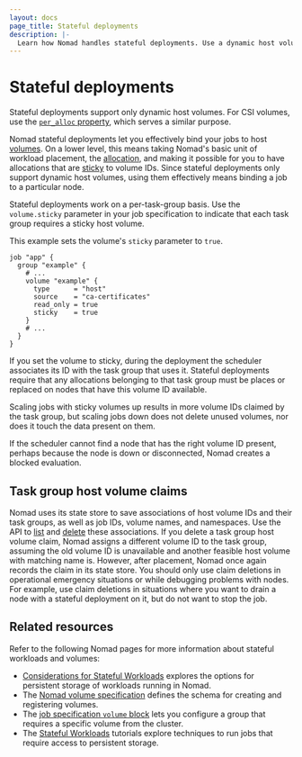 ```yaml
---
layout: docs
page_title: Stateful deployments
description: |-
  Learn how Nomad handles stateful deployments. Use a dynamic host volume for your stateful workload and bind an allocation to a volume ID with the sticky parameter. Learn how Nomad scales jobs with sticky volumes.
---
```


# Stateful deployments

<Note>

Stateful deployments support only dynamic host volumes. For CSI volumes, use the
[`per_alloc` property](/nomad/docs/job-specification/volume#per_alloc),
which serves a similar purpose.

</Note>

Nomad stateful deployments let you effectively bind your jobs to host [volumes].
On a lower level, this means taking Nomad's basic unit of workload placement,
the [allocation], and making it possible for you to have allocations that are
[sticky] to volume IDs. Since stateful deployments only support dynamic host
volumes, using them effectively means binding a job to a particular node.

Stateful deployments work on a per-task-group basis. Use the `volume.sticky`
parameter in your job specification to indicate that each task group requires a
sticky host volume.

This example sets the volume's `sticky` parameter to `true`.

```hcl
job "app" {
  group "example" {
    # ...
    volume "example" {
      type      = "host"
      source    = "ca-certificates"
      read_only = true
      sticky    = true
    }
    # ...
  }
}
```

If you set the volume to sticky, during the deployment the scheduler associates
its ID with the task group that uses it. Stateful deployments require that any
allocations belonging to that task group must be places or replaced on nodes
that have this volume ID available.

Scaling jobs with sticky volumes up results in more volume IDs claimed by the
task group, but scaling jobs down does not delete unused volumes, nor does it
touch the data present on them.

If the scheduler cannot find a node that has the right volume ID present,
perhaps because the node is down or disconnected, Nomad creates a blocked
evaluation.

## Task group host volume claims

Nomad uses its state store to save associations of host volume IDs and their
task groups, as well as job IDs, volume names, and namespaces. Use the API to
[list] and [delete] these associations. If you delete a task group host volume
claim, Nomad assigns a different volume ID to the task group, assuming the old
volume ID is unavailable and another feasible host volume with matching name is.
However, after placement, Nomad once again records the claim in its state store.
You should only use claim deletions in operational emergency situations or while
debugging problems with nodes. For example, use claim deletions in situations
where you want to drain a node with a stateful deployment on it, but do not want
to stop the job.

## Related resources

Refer to the following Nomad pages for more information about stateful workloads
and volumes:

- [Considerations for Stateful Workloads](/nomad/docs/architecture/stateful-workloads) explores the options for persistent storage of workloads running in Nomad.
- The [Nomad volume specification][volumes] defines the schema for creating and registering volumes.
- The [job specification `volume` block](/nomad/docs/job-specification/volume) lets you configure a group that requires a specific volume from the cluster.
- The [Stateful Workloads](/nomad/tutorials/stateful-workloads) tutorials explore techniques to run jobs that require access to persistent storage.

[allocation]: /nomad/docs/glossary#allocation
[delete]: /nomad/api-docs/volumes#delete-task-group-host-volume-claims
[list]: /nomad/api-docs/volumes#list-task-group-host-volume-claims
[sticky]: /nomad/docs/job-specification/volume#sticky
[volumes]: /nomad/docs/other-specifications/volume

